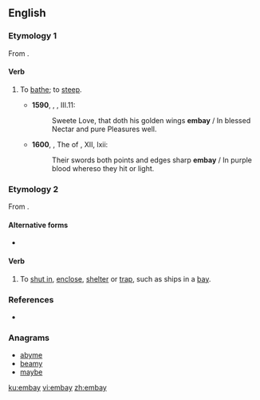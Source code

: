 ==English==

===Etymology 1===
From {{prefix|en|alt1=em|bay|gloss2=bathe|lang=en}}.

====Verb====
{{en-verb|embay}}

# {{label|en|transitive|obsolete}} To [[bathe]]; to [[steep]].
#* '''1590''', {{w|Edmund Spenser}}, ''{{w|The Faerie Queen}}'', III.11:
#*: Sweete Love, that doth his golden wings '''embay''' / In blessed Nectar and pure Pleasures well{{nb...}}.
#* '''1600''', {{w|Edward Fairfax}}, The ''{{w|Jerusalem Delivered}}'' of {{w|Torquato Tasso|Tasso}}, XII, lxii:
#*: Their swords both points and edges sharp '''embay''' / In purple blood whereso they hit or light.

===Etymology 2===
From {{prefix|en|alt1=em|bay|lang=en}}.

====Alternative forms====
* {{l|en|imbay}}

====Verb====
{{en-verb|embay}}

# {{label|en|transitive}} To [[shut in]], [[enclose]], [[shelter]] or [[trap]], such as ships in a [[bay]].

===References===
* {{R:Webster 1913}}

===Anagrams===
* [[abyme#English|abyme]]
* [[beamy#English|beamy]]
* [[maybe#English|maybe]]

[[ku:embay]]
[[vi:embay]]
[[zh:embay]]